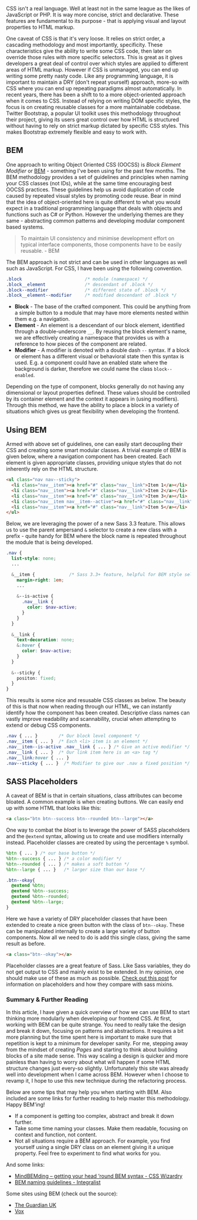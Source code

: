 CSS isn't a real language. Well at least not in the same league as the likes of JavaScript or PHP. It is way more concise, strict and declarative. These features are fundamental to its purpose - that is applying visual and layout properties to HTML markup.

One caveat of CSS is that it's very loose. It relies on strict order, a cascading methodology and most importantly, specificity.  These characteristics give the ability to write some CSS code, then later on override those rules with more specific selectors. This is great as it gives developers a great deal of control over which styles are applied to different areas of HTML markup. However if CSS is unmanaged, you can end up writing some pretty nasty code. Like any programming language, it is important to maintain a DRY (don't repeat yourself) approach, more-so with CSS where you can end up repeating paradigms almost automatically. In recent years, there has been a shift to to a more object-oriented approach when it comes to CSS. Instead of relying on writing DOM specific styles, the focus is on creating reusable classes for a more maintainable codebase. Twitter Bootstrap, a popular UI toolkit uses this methodology throughout their project, giving its users great control over how HTML is structured without having to rely on strict markup dictated by specific CSS styles. This makes Bootstrap extremely flexible and easy to work with.

## BEM

One approach to writing Object Oriented CSS (OOCSS) is _Block Element Modifier_ or [BEM](http://bem.info/) - something I've been using for the past few months. The BEM methodology provides a set of guidelines and principles when naming your CSS classes (not IDs), while at the same time encouraging best OOCSS practices. These guidelines help us avoid duplication of code caused by repeated visual styles by promoting code reuse. Bear in mind that the idea of object-oriented here is quite different to what you would expect in a traditional programming language that deals with objects and functions such as C# or Python. However the underlying themes are they same - abstracting common patterns and developing modular component based systems. 
>To maintain UI consistency and minimise development effort on typical interface components, those components have to be easily reusable. - BEM

The BEM approach is not strict and can be used in other languages as well such as JavaScript. For CSS, I have been using the following convention. 

```css
.block                        /* module (namespace) */
.block__element               /* descendant of .block */
.block--modifier              /* different state of .block */
.block__element--modifier     /* modified descendant of .block */
```

* **Block** - The base of the crafted component. This could be anything from a simple button to a module that may have more elements nested within them e.g. a navigation. 
* **Element** - An element is a descendant of our block element, identified through a double-underscore `__`. By reusing the block element's name, we are effectively creating a namespace that provides us with a reference to how pieces of the component are related. 
* **Modifier** - A modifier is denoted with a double dash `--` syntax. If a block or element has a different visual or behavioral state then this syntax is used. E.g. a component could have an enabled state where the background is darker, therefore we could name the class `block--enabled`.

Depending on the type of component, blocks generally do not having any dimensional or layout properties defined. These values should be controlled by its container element and the context it appears in (using modifiers). Through this method, we have the ability to place a block in a variety of situations which gives us great flexibility when developing the frontend.

## Using BEM

Armed with above set of guidelines, one can easily start decoupling their CSS and creating some smart modular classes. A trivial example of BEM is given below, where a navigation component has been created. Each element is given appropriate classes, providing unique styles that do not inherently rely on the HTML structure. 

```html
<ul class="nav nav--sticky">
  <li class="nav__item"><a href="#" class="nav__link">Item 1</a></li>
  <li class="nav__item"><a href="#" class="nav__link">Item 2</a></li>
  <li class="nav__item"><a href="#" class="nav__link">Item 3</a></li>
  <li class="nav__item nav__item--active"><a href="#" class="nav__link">Item 4</a></li>
  <li class="nav__item"><a href="#" class="nav__link">Item 5</a></li>
</ul>
```

Below, we are leveraging the power of a new Sass 3.3 feature. This allows us to use the parent ampersand `&` selector to create a new class with a prefix - quite handy for BEM where the block name is repeated throughout the module that is being developed.

```scss
.nav {
  list-style: none;
  ...

  &__item {             /* Sass 3.3+ feature, helpful for BEM style selectors */
    margin-right: 1em;
    ...
    
    &--is-active {
      .nav__link {
        color: $nav-active; 
      }
    }
  }
  
  &__link {
    text-decoration: none;
    &:hover {
      color: $nav-active;
    }
  }
  
  &--sticky {
    positon: fixed;
  }
}
```


This results is some nice and resusable CSS classes as below. The beauty of this is that now when reading through our HTML, we can instantly identify how the component has been created. Descriptive class names can vastly improve readability and scannability, crucial when attempting to extend or debug CSS components. 


```css
.nav { ... }        /* Our block level component */
.nav__item { ... }  /* Each <li> item is an element */
.nav__item--is-active .nav__link { ... } /* Give an active modifier */
.nav__link { ... }  /* Our link item here is an <a> tag */
.nav__link:hover { ... } 
.nav--sticky { ... }  /* Modifier to give our .nav a fixed position */
```

## SASS Placeholders

A caveat of BEM is that in certain situations, class attributes can become bloated. A common example is when creating buttons. We can easily end up with some HTML that looks like this:

```html
<a class="btn btn--success btn--rounded btn--large"></a>
```

One way to combat the _bloat_ is to leverage the power of SASS placeholders and the `@extend` syntax, allowing us to create and use modifiers internally instead. Placeholder classes are created by using the percentage `%` symbol.

```scss
%btn { ... } /* our base button */
%btn--success { ... } /* a color modifier */
%btn--rounded { ... } /* makes a soft button */
%btn--large { ... }   /* larger size than our base */

.btn--okay{
  @extend %btn;
  @extend %btn--success;
  @extend %btn--rounded;
  @extend %btn--large;
}
```

Here we have a variety of DRY placeholder classes that have been extended to create a nice green button with the class of `btn--okay`.  These can be manipulated internally to create a large variety of button components. Now all we need to do is add this single class, giving the same result as before. 

```html
<a class="btn--okay"></a>
```

Placeholder classes are a great feature of Sass. Like Sass variables, they do not get output to CSS and mainly exist to be extended. In my opinion, one should make use of these as much as possible. [Check out this post](http://www.sitepoint.com/sass-mixin-placeholder/) for information on placeholders and how they compare with sass mixins.

### Summary & Further Reading

In this article, I have given a quick overview of how we can use BEM to start thinking more modularly when developing our frontend CSS. At first, working with BEM can be quite strange. You need to really take the design and break it down, focusing on patterns and abstractions. It requires a bit more planning but the time spent here is important to make sure that repetition is kept to a minimum for developer sanity. For me, stepping away from the mindset of creating _Pages_ and starting to think about building blocks of a site made sense. This way scaling a design is quicker and more painless than having to worry about what will happen if some HTML structure changes just every-so slightly. Unfortunately this site was already well into development when I came across BEM. However when I choose to revamp it, I hope to use this new technique during the refactoring process. 

Below are some tips that may help you when starting with BEM. Also included are some links for further reading to help master this methodology. Happy BEM'ing!

* If a component is getting too complex, abstract and break it down further. 
* Take some time naming your classes. Make them readable, focusing on context and function, not content.
* Not all situations require a BEM approach. For example, you find yourself using a single DRY class on an element giving it a unique property. Feel free to experiment to find what works for you. 

And some links:

* [MindBEMding – getting your head ’round BEM syntax - CSS Wizardry](http://csswizardry.com/2013/01/mindbemding-getting-your-head-round-bem-syntax/)
* [BEM naming guidelines - Integralist ](https://github.com/Integralist/Style-Guides/blob/master/CSS%20Style%20Guide.md#some-bem-naming-guidelines)

Some sites using BEM (check out the source):

* [The Guardian UK](http://www.theguardian.com/uk)
* [Vox](http://www.vox.com/)